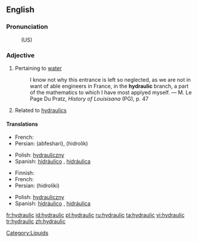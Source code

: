 ==English==

===Pronunciation===
: (US) {{SAMPA|/haI.drQ.lIk/}}

===Adjective===
{{en-adj|-}}

# Pertaining to [[water]]
#: I know not why this entrance is left so neglected, as we are not in want of able engineers in France, in the '''hydraulic''' branch, a part of the mathematics to which I have most applyed myself. &mdash; M. Le Page Du Pratz, ''History of Louisisana'' (PG), p. 47
# Related to [[hydraulics]]

====Translations====
{{trans-top|Having to do with water}}
* French: {{t+|fr|hydraulique}}
* Persian: {{fa-Arab|[[آبفشاری]]}} (abfeshari), {{fa-Arab|[[هیدرولیک]]}} (hidrolik)
{{trans-mid}}
* Polish: [[hydrauliczny]] {{m}}
* Spanish: [[hidráulico]] {{m}}, [[hidráulica]] {{f}}
{{trans-bottom}}

{{trans-top|Related to hydraulics}}
* Finnish: {{t+|fi|hydraulinen}}
* French: {{t+|fr|hydraulique}}
* Persian: {{fa-Arab|[[هیدرولیکی]]}} (hidroliki)
{{trans-mid}}
* Polish: [[hydrauliczny]] {{m}}
* Spanish: [[hidráulico]] {{m}}, [[hidráulica]] {{f}}
{{trans-bottom}}

[[Category:Liquids]]

[[fr:hydraulic]]
[[id:hydraulic]]
[[pl:hydraulic]]
[[ru:hydraulic]]
[[ta:hydraulic]]
[[vi:hydraulic]]
[[tr:hydraulic]]
[[zh:hydraulic]]